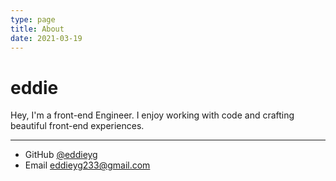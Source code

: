 ```yaml
---
type: page
title: About
date: 2021-03-19
---
```


# eddie

Hey, I'm a front-end Engineer. I enjoy working with code and crafting beautiful front-end experiences.

---

- GitHub [@eddieyg](https://github.com/eddieyg)
- Email eddieyg233@gmail.com

